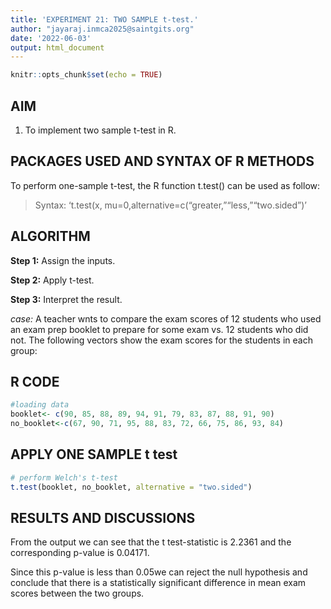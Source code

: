 ---
title: 'EXPERIMENT 21: TWO SAMPLE t-test.'
author: "jayaraj.inmca2025@saintgits.org"
date: '2022-06-03'
output: html_document
---

```{r setup, include=FALSE}
knitr::opts_chunk$set(echo = TRUE)
```

## AIM

1.  To implement two sample t-test in R.

## PACKAGES USED AND SYNTAX OF R METHODS

To perform one-sample t-test, the R function t.test() can be used as follow:

> Syntax: 't.test(x, mu=0,alternative=c("greater,""less,""two.sided")'

## ALGORITHM

**Step 1:** Assign the inputs.

**Step 2:** Apply t-test.

**Step 3:** Interpret the result.

*case:* A teacher wnts to compare the exam scores of 12 students who used an exam prep booklet to prepare for some exam vs. 12 students who did not. The following vectors show the exam scores for the students in each group:

\begin{array}{|l|l|l|l|l|l|l|l|l|l|l|l|l|}
\hline
booklet:    & 90 & 85 & 88 & 89 & 94 & 91 & 79 & 83 & 87 & 88 & 91 & 90 \\ \hline
no-booklet: & 67 & 90 & 71 & 95 & 88 & 83 & 72 & 66 & 75 & 86 & 93 & 84 \\ \hline
\end{array}


## R CODE

```{r}
#loading data
booklet<- c(90, 85, 88, 89, 94, 91, 79, 83, 87, 88, 91, 90)
no_booklet<-c(67, 90, 71, 95, 88, 83, 72, 66, 75, 86, 93, 84)
```

## APPLY ONE SAMPLE t test

```{r}
# perform Welch's t-test
t.test(booklet, no_booklet, alternative = "two.sided")
```
## RESULTS AND DISCUSSIONS

From the output we can see that the t test-statistic is 2.2361 and the corresponding p-value is 0.04171.

Since this p-value is less than 0.05we can reject the null hypothesis and conclude that there is a statistically significant difference in mean exam scores between the two groups.
